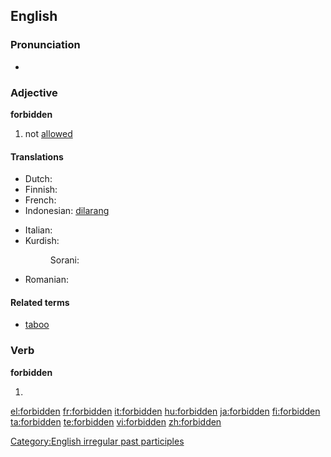 ==English==
{{wikipedia}}

===Pronunciation===
* {{IPA|/'foɻbɪdən/}}
*: {{rhymes|ɪdən}}

===Adjective===
'''forbidden'''

# not [[allowed]]

====Translations====
{{top}}
* Dutch: {{t-|nl|verboden}}
* Finnish: {{t-|fi|kielletty}}
* French: {{t+|fr|interdit}}
* Indonesian: [[dilarang]]
{{mid}}
* Italian: {{t+|it|vietato}}
* Kurdish:
*: Sorani: {{t|ku|قه‌ده‌غه‌|tr=qadagha|sc=KUchar}}
* Romanian: {{t-|ro|interzis}}
{{bottom}}

====Related terms====
* [[taboo]]

===Verb===
'''forbidden'''

# {{past participle of|[[forbid]]}}

[[Category:English irregular past participles]]

[[el:forbidden]]
[[fr:forbidden]]
[[it:forbidden]]
[[hu:forbidden]]
[[ja:forbidden]]
[[fi:forbidden]]
[[ta:forbidden]]
[[te:forbidden]]
[[vi:forbidden]]
[[zh:forbidden]]